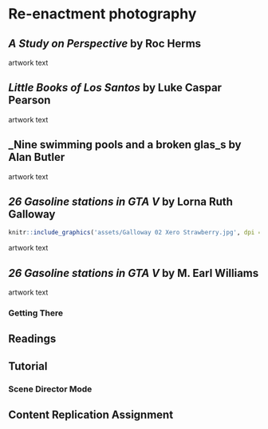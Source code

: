 # Re-enactment photography

## _A Study on Perspective_ by Roc Herms

artwork text

## _Little Books of Los Santos_ by Luke Caspar Pearson 

artwork text

## _Nine swimming pools and a broken glas_s by Alan Butler

artwork text

## _26 Gasoline stations in GTA V_ by Lorna Ruth Galloway 
```r
knitr::include_graphics('assets/Galloway 02 Xero Strawberry.jpg', dpi = NA)
```
artwork text

## _26 Gasoline stations in GTA V_ by M. Earl Williams 

artwork text

### Getting There

## Readings

## Tutorial

### Scene Director Mode

## Content Replication Assignment
